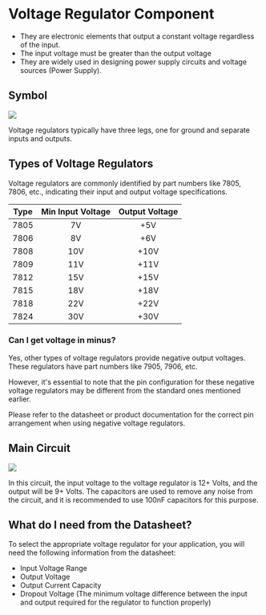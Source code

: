  
# Voltage Regulator Component

- They are electronic elements that output a constant voltage regardless of the input.
- The input voltage must be greater than the output voltage
- They are widely used in designing power supply circuits and voltage sources (Power Supply).

## Symbol

<Image src="/voltage-regulator-symbol.png" caption="Voltage Regulator Symbol" />

Voltage regulators typically have three legs, one for ground and separate inputs and outputs.

## Types of Voltage Regulators

Voltage regulators are commonly identified by part numbers like 7805, 7806, etc., indicating their input and output voltage specifications.

| **Type** | **Min Input Voltage** | **Output Voltage** |
|:--------:|:---------------------:|:------------------:|
|   7805   |           7V          |         +5V        |
|   7806   |           8V          |         +6V        |
|   7808   |          10V          |        +10V        |
|   7809   |          11V          |        +11V        |
|   7812   |          15V          |        +15V        |
|   7815   |          18V          |        +18V        |
|   7818   |          22V          |        +22V        |
|   7824   |          30V          |        +30V        |

### Can I get voltage in minus?

Yes, other types of voltage regulators provide negative output voltages. These regulators have part numbers like 7905, 7906, etc.

<Callout type="warning" emoji="⚠️">
  However, it's essential to note that the pin configuration for these negative voltage regulators may be different from the standard ones mentioned earlier. 
</Callout>

Please refer to the datasheet or product documentation for the correct pin arrangement when using negative voltage regulators.

## Main Circuit

<Image src="/voltage-regulator-circuit.png" caption="Voltage Regulator Main Circuit" />

In this circuit, the input voltage to the voltage regulator is 12+ Volts, and the output will be 9+ Volts. The capacitors are used to remove any noise from the circuit, and it is recommended to use 100nF capacitors for this purpose.

## What do I need from the Datasheet?

To select the appropriate voltage regulator for your application, you will need the following information from the datasheet:

- Input Voltage Range
- Output Voltage
- Output Current Capacity
- Dropout Voltage (The minimum voltage difference between the input and output required for the regulator to function properly)


